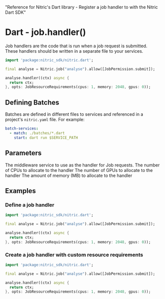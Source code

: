   "Reference for Nitric's Dart library - Register a job handler to with the Nitric Dart SDK"

# Dart - job.handler()

Job handlers are the code that is run when a job request is submitted. These handlers should be written in a separate file to your services.

```dart
import 'package:nitric_sdk/nitric.dart';

final analyse = Nitric.job("analyse").allow([JobPermission.submit]);

analyse.handler((ctx) async {
  return ctx;
}, opts: JobResourceRequirements(cpus: 1, memory: 2048, gpus: 0));
```

## Defining Batches

Batches are defined in different files to services and referenced in a project's `nitric.yaml` file. For example:

```yaml
batch-services:
  - match: ./batches/*.dart
    start: dart run $SERVICE_PATH
```

## Parameters

<Properties>
  <Property name="handler" required type="JobHandler">
    The middleware service to use as the handler for Job requests.
  </Property>
  <Property name="opts" type="JobResourceRequirements" nested>
    <Property name="cpus">
      The number of CPUs to allocate to the handler
    </Property>
    <Property name="gpus">
      The number of GPUs to allocate to the handler
    </Property>
    <Property name="memory">
      The amount of memory (MB) to allocate to the handler
    </Property>
  </Property>
</Properties>

## Examples

### Define a job handler

```dart
import 'package:nitric_sdk/nitric.dart';

final analyse = Nitric.job("analyse").allow([JobPermission.submit]);

analyse.handler((ctx) async {
  return ctx;
}, opts: JobResourceRequirements(cpus: 1, memory: 2048, gpus: 0));
```

### Create a job handler with custom resource requirements

```dart
import 'package:nitric_sdk/nitric.dart';

final analyse = Nitric.job("analyse").allow([JobPermission.submit]);

analyse.handler((ctx) async {
  return ctx;
}, opts: JobResourceRequirements(cpus: 1, memory: 2048, gpus: 0));
```
